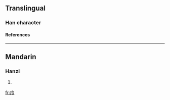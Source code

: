 ==Translingual==
===Han character===
{{Han char|rn=104|rad=疒|as=03|sn=8|four=|canj=大一一尸 (KMMS), X大一一尸 (XKMMS)}}

{{substub}}
====References====
{{Han ref|kx=0769.220|dkj=22031|hdz=42660.040|uh=759E|ud=30110}}

----
==Mandarin==
===Hanzi===
{{cmn-hanzi|pin=[[xū]] (xu1)|wg=hsü<sup>1</sup>}}
# {{defn|Mandarin}}

[[fr:疞]]